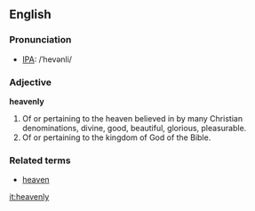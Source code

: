==English==
===Pronunciation===
*[[IPA]]: /ˈhevənli/

===Adjective===
'''heavenly'''
# Of or pertaining to the heaven believed in by many Christian denominations, divine, good, beautiful, glorious, pleasurable.
# Of or pertaining to the kingdom of God of the Bible.

===Related terms===
*[[heaven]]

[[it:heavenly]]